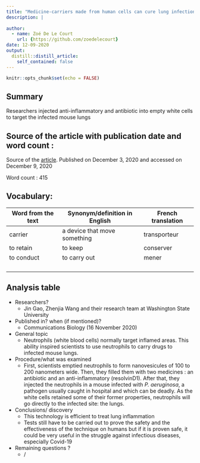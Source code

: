 ```yaml
---
title: "Medicine-carriers made from human cells can cure lung infections"
description: |
  
author:
  - name: Zoé De Le Court
    url: {https://github.com/zoedelecourt}
date: 12-09-2020
output:
  distill::distill_article:
    self_contained: false
---
```


```r
knitr::opts_chunk$set(echo = FALSE)
```

## Summary 
Researchers injected anti-inflammatory and antibiotic into empty white cells to target the infected mouse lungs 


## Source of the article with publication date and word count :
Source of the [article](https://www.genengnews.com/topics/drug-discovery/lung-meds-delivered-by-neutrophil-derived-nanovesicles/).
Published on  December 3, 2020 and accessed on December 9, 2020

Word count : 415

## Vocabulary: 
| Word from the text | Synonym/definition in English | French translation |
|--------------------|-------------------------------|--------------------|
| carrier            | a device that move something  | transporteur       |
| to retain          | to keep                       | conserver          |
| to conduct         | to carry out                  | mener              |
|                    |                               |                    |
|                    |                               |                    |
|                    |                               |                    |
|                    

## Analysis table

- Researchers? 
    + Jin Gao, Zhenjia Wang and their research team at Washington State University

- Published in? when (if mentioned)?
    + Communications Biology (16 November 2020)

- General topic
    + Neutrophils (white blood cells) normally target inflamed areas. This ability inspired scientists to use neutrophils to carry drugs to infected mouse lungs.
- Procedure/what was examined
    + First, scientists emptied neutrophils to form nanovesicules of 100 to 200 nanometers wide. Then, they filled them with two medicines : an antibiotic and an anti-inflammatory (resolvinD1). After that, they injected the neutrophils in a mouse infected with *P. aeruginosa*, a pathogen usually caught in hospital and which can be deadly. As the white cells retained some of their former properties, neutrophils will go directly to the infected site: the lungs.
    
- Conclusions/ discovery
    + This technology is efficient to treat lung inflammation
    + Tests still have to be carried out to prove the safety and the effectiveness of the technique on humans but if it is proven safe, it could be very useful in the struggle against infectious diseases, especially Covid-19
- Remaining questions ? 
    + /

